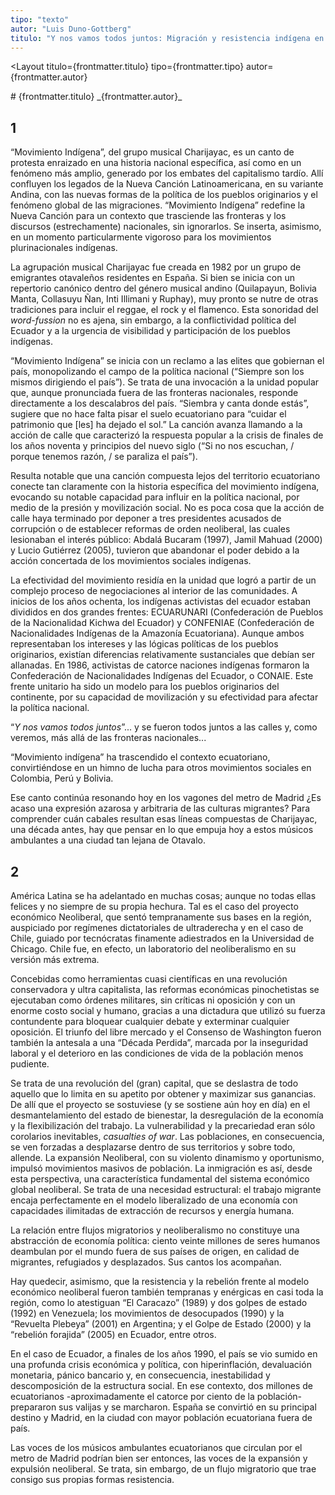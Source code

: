 ```yaml
---
tipo: "texto"
autor: "Luis Duno-Gottberg"
titulo: "Y nos vamos todos juntos: Migración y resistencia indígena en el contexto de la hegemonía neoliberal"
---
```



<Layout
  titulo={frontmatter.titulo}
  tipo={frontmatter.tipo}
  autor={frontmatter.autor}
>

<Prose>
# {frontmatter.titulo}
_{frontmatter.autor}_

## 1

“Movimiento Indígena”, del grupo musical Charijayac, es un canto de protesta enraizado en una historia nacional específica, así como en un fenómeno más amplio, generado por los embates del capitalismo tardío. Allí confluyen los legados de la Nueva Canción Latinoamericana, en su variante Andina, con las nuevas formas de la política de los pueblos originarios y el fenómeno global de las migraciones. “Movimiento Indígena” redefine la Nueva Canción para un contexto que trasciende las fronteras y los discursos (estrechamente) nacionales, sin ignorarlos. Se inserta, asimismo, en un momento particularmente vigoroso para los movimientos plurinacionales indígenas.

La agrupación musical Charijayac fue creada en 1982 por un grupo de emigrantes otavaleños residentes en España. Si bien se inicia con un repertorio canónico dentro del género musical andino (Quilapayun, Bolivia Manta, Collasuyu Ñan, Inti Illimani y Ruphay), muy pronto se nutre de otras tradiciones para incluir el reggae, el rock y el flamenco. Esta sonoridad del _word-fussion_ no es ajena, sin embargo, a la conflictividad política del Ecuador y a la urgencia de visibilidad y participación de los pueblos indígenas.

“Movimiento Indígena” se inicia con un reclamo a las elites que gobiernan el país, monopolizando el campo de la política nacional (“Siempre son los mismos dirigiendo el país”). Se trata de una invocación a la unidad popular que, aunque pronunciada fuera de las fronteras nacionales, responde directamente a los descalabros del país. “Siembra y canta donde estás”, sugiere que no hace falta pisar el suelo ecuatoriano para “cuidar el patrimonio que [les] ha dejado el sol.” La canción avanza llamando a la acción de calle que caracterizó la respuesta popular a la crisis de finales de los años noventa y principios del nuevo siglo (“Si no nos escuchan, / porque tenemos razón, / se paraliza el país”).

Resulta notable que una canción compuesta lejos del territorio ecuatoriano conecte tan claramente con la historia específica del movimiento indígena, evocando su notable capacidad para influir en la política nacional, por medio de la presión y movilización social. No es poca cosa que la acción de calle haya terminado por deponer a tres presidentes acusados de corrupción o de establecer reformas de orden neoliberal, las cuales lesionaban el interés público: Abdalá Bucaram (1997), Jamil Mahuad (2000) y Lucio Gutiérrez (2005), tuvieron que abandonar el poder debido a la acción concertada de los movimientos sociales indígenas.

La efectividad del movimiento residía en la unidad que logró a partir de un complejo proceso de negociaciones al interior de las comunidades. A inicios de los años ochenta, los indígenas activistas del ecuador estaban divididos en dos grandes frentes: ECUARUNARI (Confederación de Pueblos de la Nacionalidad Kichwa del Ecuador) y CONFENIAE (Confederación de Nacionalidades Indígenas de la Amazonía Ecuatoriana). Aunque ambos representaban los intereses y las lógicas políticas de los pueblos originarios, existían diferencias relativamente sustanciales que debían ser allanadas. En 1986, activistas de catorce naciones indígenas formaron la Confederación de Nacionalidades Indígenas del Ecuador, o CONAIE. Este frente unitario ha sido un modelo para los pueblos originarios del continente, por su capacidad de movilización y su efectividad para afectar la política nacional.

“_Y nos vamos todos juntos_”... y se fueron todos juntos a las calles y, como veremos, más allá de las fronteras nacionales...

“Movimiento indígena” ha trascendido el contexto ecuatoriano, convirtiéndose en un himno de lucha para otros movimientos sociales en Colombia, Perú y Bolivia.

Ese canto continúa resonando hoy en los vagones del metro de Madrid ¿Es acaso una expresión azarosa y arbitraria de las culturas migrantes? Para comprender cuán cabales resultan esas líneas compuestas de Charijayac, una década antes, hay que pensar en lo que empuja hoy a estos músicos ambulantes a una ciudad tan lejana de Otavalo.

## 2

América Latina se ha adelantado en muchas cosas; aunque no todas ellas felices y no siempre de su propia hechura. Tal es el caso del proyecto económico Neoliberal, que sentó tempranamente sus bases en la región, auspiciado por regímenes dictatoriales de ultraderecha y en el caso de Chile, guiado por tecnócratas finamente adiestrados en la Universidad de Chicago. Chile fue, en efecto, un laboratorio del neoliberalismo en su versión más extrema.

Concebidas como herramientas cuasi científicas en una revolución conservadora y ultra capitalista, las reformas económicas pinochetistas se ejecutaban como órdenes militares, sin críticas ni oposición y con un enorme costo social y humano, gracias a una dictadura que utilizó su fuerza contundente para bloquear cualquier debate y exterminar cualquier oposición. El triunfo del libre mercado y el Consenso de Washington fueron también la antesala a una “Década Perdida”, marcada por la inseguridad laboral y el deterioro en las condiciones de vida de la población menos pudiente.

Se trata de una revolución del (gran) capital, que se deslastra de todo aquello que lo limita en su apetito por obtener y maximizar sus ganancias. De allí que el proyecto se sostuviese (y se sostiene aún hoy en día) en el desmantelamiento del estado de bienestar, la desregulación de la economía y la flexibilización del trabajo. La vulnerabilidad y la precariedad eran sólo corolarios inevitables, _casualties of war_. Las poblaciones, en consecuencia, se ven forzadas a desplazarse dentro de sus territorios y sobre todo, allende. La expansión Neoliberal, con su violento dinamismo y oportunismo, impulsó movimientos masivos de población. La inmigración es así, desde esta perspectiva, una característica fundamental del sistema económico global neoliberal. Se trata de una necesidad estructural: el trabajo migrante encaja perfectamente en el modelo liberalizado de una economía con capacidades ilimitadas de extracción de recursos y energía humana.

La relación entre flujos migratorios y neoliberalismo no constituye una abstracción de economía política: ciento veinte millones de seres humanos deambulan por el mundo fuera de sus países de origen, en calidad de migrantes, refugiados y desplazados. Sus cantos los acompañan.

Hay quedecir, asimismo, que la resistencia y la rebelión frente al modelo económico neoliberal fueron también tempranas y enérgicas en casi toda la región, como lo atestiguan “El Caracazo” (1989) y dos golpes de estado (1992) en Venezuela; los movimientos de desocupados (1990) y la “Revuelta Plebeya” (2001) en Argentina; y el Golpe de Estado (2000) y la “rebelión forajida” (2005) en Ecuador, entre otros.

En el caso de Ecuador, a finales de los años 1990, el país se vio sumido en una profunda crisis económica y política, con hiperinflación, devaluación monetaria, pánico bancario y, en consecuencia, inestabilidad y descomposición de la estructura social. En ese contexto, dos millones de ecuatorianos -aproximadamente el catorce por ciento de la población- prepararon sus valijas y se marcharon. España se convirtió en su principal destino y Madrid, en la ciudad con mayor población ecuatoriana fuera de país.

Las voces de los músicos ambulantes ecuatorianos que circulan por el metro de Madrid podrían bien ser entonces, las voces de la expansión y expulsión neoliberal. Se trata, sin embargo, de un flujo migratorio que trae consigo sus propias formas resistencia.

[^1]: Gracias a Martha Cecilia Rodríguez por compartir notas sobre su Ecuador natal.

</Prose>
</Layout>
